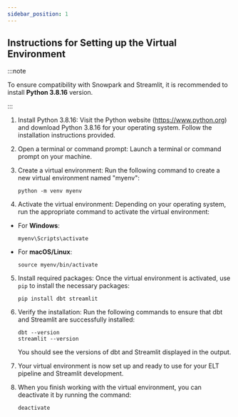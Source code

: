 ```yaml
---
sidebar_position: 1
---
```


## Instructions for Setting up the Virtual Environment

:::note

To ensure compatibility with Snowpark and Streamlit, it is recommended to install **Python 3.8.16** version.

:::


1. Install Python 3.8.16: Visit the Python website (https://www.python.org) and download Python 3.8.16 for your operating system. Follow the installation instructions provided.

2. Open a terminal or command prompt: Launch a terminal or command prompt on your machine.

3. Create a virtual environment: Run the following command to create a new virtual environment named "myenv":

   ```
   python -m venv myenv
   ```

4. Activate the virtual environment: Depending on your operating system, run the appropriate command to activate the virtual environment:

- For **Windows**:

     ```
     myenv\Scripts\activate
     ```

- For **macOS/Linux**:

     ```
     source myenv/bin/activate
     ```

5. Install required packages: Once the virtual environment is activated, use `pip` to install the necessary packages:

   ```
   pip install dbt streamlit
   ```

6. Verify the installation: Run the following commands to ensure that dbt and Streamlit are successfully installed:

   ```
   dbt --version
   streamlit --version
   ```

   You should see the versions of dbt and Streamlit displayed in the output.

7. Your virtual environment is now set up and ready to use for your ELT pipeline and Streamlit development.

8. When you finish working with the virtual environment, you can deactivate it by running the command:


   ```
   deactivate
   ```

